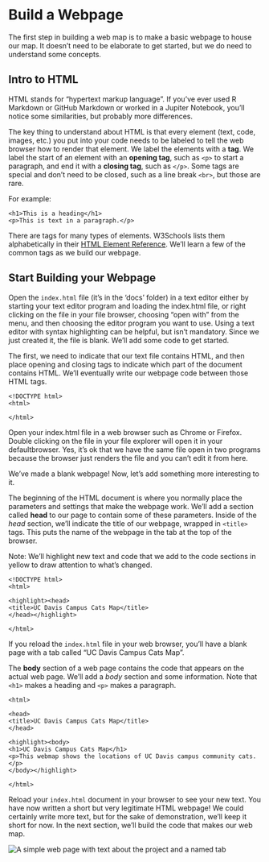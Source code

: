 # Build a Webpage


The first step in building a web map is to make a basic webpage to house our map. It doesn't need to be elaborate to get started, but we do need to understand some concepts.

## Intro to HTML

HTML stands for "hypertext markup language". If you've ever used R Markdown or GitHub Markdown or worked in a Jupiter Notebook, you'll notice some similarities, but probably more differences.

The key thing to understand about HTML is that every element (text, code, images, etc.) you put into your code needs to be labeled to tell the web browser how to render that element.  We label the elements with a **tag**. We label the start of an element with an **opening tag**, such as `<p>` to start a paragraph, and end it with a **closing tag**, such as `</p>`.  Some tags are special and don't need to be closed, such as a line break `<br>`, but those are rare.

For example:

```
<h1>This is a heading</h1>
<p>This is text in a paragraph.</p>
```

There are tags for many types of elements. W3Schools lists them alphabetically in their [HTML Element Reference](https://www.w3schools.com/tags/default.asp).  We'll learn a few of the common tags as we build our webpage.


## Start Building your Webpage

Open the `index.html` file (it's in the 'docs' folder) in a text editor either by starting your text editor program and loading the index.html file, or right clicking on the file in your file browser, choosing "open with" from the menu, and then choosing the editor program you want to use. Using a text editor with syntax highlighting can be helpful, but isn't mandatory. Since we just created it, the file is blank. We'll add some code to get started.

The first, we need to indicate that our text file contains HTML, and then place opening and closing tags to indicate which part of the document contains HTML. We'll eventually write our webpage code between those HTML tags.

```
<!DOCTYPE html>
<html>

</html>
```

Open your index.html file in a web browser such as Chrome or Firefox. Double clicking on the file in your file explorer will open it in your defaultbrowser. Yes, it's ok that we have the same file open in two programs because the browser just renders the file and you can't edit it from here.

We've made a blank webpage! Now, let's add something more interesting to it.

The beginning of the HTML document is where you normally place the parameters and settings that make the webpage work.  We'll add a section called **head** to our page to contain some of these parameters. Inside of the *head* section, we'll indicate the title of our webpage, wrapped in `<title>` tags. This puts the name of the webpage  in the tab at the top of the browser.

Note: We'll highlight new text and code that we add to the code sections in yellow to draw attention to what's changed.

```
<!DOCTYPE html>
<html>

<highlight><head>
<title>UC Davis Campus Cats Map</title>
</head></highlight>

</html>
```

If you reload the `index.html` file in your web browser, you'll have a blank page with a tab called "UC Davis Campus Cats Map".

The **body** section of a web page contains the code that appears on the actual web page. We'll add a *body* section and some information. Note that `<h1>` makes a heading and `<p>` makes a paragraph.

```
<html>

<head>
<title>UC Davis Campus Cats Map</title>
</head>

<highlight><body>
<h1>UC Davis Campus Cats Map</h1>
<p>This webmap shows the locations of UC Davis campus community cats.</p>
</body></highlight>

</html>
```

Reload your `index.html` document in your browser to see your new text. You have now written a short but very legitimate HTML webpage! We could certainly write more text, but for the sake of demonstration, we'll keep it short for now. In the next section, we'll build the code that makes our web map.

![](images/webpage_section_3-2.png "A simple web page with text about the project and a named tab")
